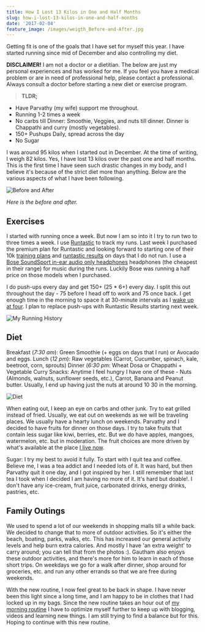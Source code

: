 ```yaml
---
title: How I Lost 13 Kilos in One and Half Months
slug: how-i-lost-13-kilos-in-one-and-half-months
date: '2017-02-04'
feature_image: /images/weigth_Before-and-After.jpg
---
```

Getting fit is one of the goals that I have set for myself this year. I have started running since mid of December and also controlling my diet.

**DISCLAIMER!** I am not a doctor or a dietitian. The below are just my personal experiences and has worked for me. If you feel you have a medical problem or are in need of professional help, please contact a professional. Always consult a doctor before starting a new diet or exercise program.

> **TLDR;**

-   Have Parvathy (my wife) support me throughout.
-   Running 1-2 times a week
-   No carbs till Dinner: Smoothie, Veggies, and nuts till dinner. Dinner is Chappathi and curry (mostly vegetables).
-   150+ Pushups Daily, spread across the day
-   No Sugar

I was around 95 kilos when I started out in December. At the time of writing, I weigh 82 kilos. Yes, I have lost 13 kilos over the past one and half months. This is the first time I have seen such drastic changes in my body, and I believe it's because of the strict diet more than anything. Below are the various aspects of what I have been following.

![Before and After](/images/weigth_Before-and-After-1.jpg)

_Here is the before and after._

## Exercises

I started with running once a week. But now I am so into it I try to run two to three times a week. I use [Runtastic](https://www.runtastic.com/en/users/4b76cfab-734e-1658-b5e4-600759a3b066) to track my runs. Last week I purchased the premium plan for Runtastic and looking forward to starting one of their 10k [training plans](https://www.runtastic.com/en/training-plans/10k) and [runtastic results](https://www.runtastic.com/en/results) on days that I do not run. I use a [Bose SoundSport in-ear audio only headphones](https://www.bose.com.au/en_au/products/headphones/earphones/soundsport-in-ear-headphones-audio.html#v=soundsport_ie_headphones_ii_audio_charcoal) headphones (the cheapest in their range) for music during the runs. Luckily Bose was running a half price on those models when I purchased.

I do push-ups every day and get 150+ (25 \* 6+) every day. I split this out throughout the day - 75 before I head off to work and 75 once back. I get enough time in the morning to space it at 30-minute intervals as I [wake up at four](/blog/morning-routine/). I plan to replace push-ups with Runtastic Results starting next week.

![My Running History](/images/weight_running.jpg)

## Diet

Breakfast (_7:30 am_): Green Smoothie (+ eggs on days that I run) or Avocado and eggs. Lunch (_12 pm_): Raw vegetables (Carrot, Cucumber, spinach, kale, beetroot, corn, sprouts) Dinner (_6:30 pm_: Wheat Dosa or Chappathi + Vegetable Curry Snacks: Anytime I feel hungry I have one of these - Nuts (Almonds, walnuts, sunflower seeds, etc.), Carrot, Banana and Peanut butter. Usually, I end up having just the nuts at around 10 30 in the morning.

![Diet](/images/weight_diet.jpg)

When eating out, I keep an eye on carbs and other junk. Try to eat grilled instead of fried. Usually, we eat out on weekends as we will be traveling places. We usually have a hearty lunch on weekends. Parvathy and I decided to have fruits for dinner on those days. I try to take fruits that contain less sugar like kiwi, berries, etc. But we do have apples, mangoes, watermelon, etc. but in moderation. The fruit choices are more driven by what's available at the place [I live now](/blog/finding-a-job-abroad/).

Sugar: I try my best to avoid it fully. To start with I quit tea and coffee. Believe me, I was a tea addict and I needed lots of it. It was hard, but then Parvathy quit it one day, and I got inspired by her. I still remember that last tea I took when I decided I am having no more of it. It's hard but doable!. I don't have any ice-cream, fruit juice, carbonated drinks, energy drinks, pastries, etc.

## Family Outings

We used to spend a lot of our weekends in shopping malls till a while back. We decided to change that to more of outdoor activities. So it's either the beach, boating, parks, walks, etc. This has increased our general activity levels and help burn extra calories. And mostly I have 'an extra weight' to carry around; you can tell that from the photos :). Gautham also enjoys these outdoor activities, and there's more for him to learn in each of those short trips. On weekdays we go for a walk after dinner, shop around for groceries, etc. and run any other errands so that we are free during weekends.

With the new routine, I now feel great to be back in shape. I have never been this light since a long time, and I am happy to be in clothes that I had locked up in my bags. Since the new routine takes an hour out of [my morning routine](/blog/morning-routine/) I have to optimize myself further to keep up with blogging, videos and learning new things. I am still trying to find a balance but for this. Hoping to continue with this new routine.
